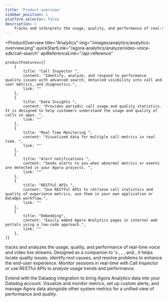 ```yaml
---
title: 'Product overview'
sidebar_position: 1
platform_selector: false
description: >
    Tracks and interprets the usage, quality, and performance of real-time voice and video.
---
```



<ProductOverview
    title="Analytics"
    img="/images/analytics/analytics-overview.png"
    quickStartLink="/agora-analytics/analyze/video-voice-sdk/call-search"
    apiReferenceLink="/api-reference"

    productFeatures={[
        {
            title: "Call Inspector ",
            content: "Identify, analyze, and respond to performance quality issues with advanced search, detailed visibility into call and user metrics, and diagnostics.",
            link: ""
        },
        {
            title: "Data Insights ",
            content: "Provides periodic call usage and quality statistics. It is designed to help customers understand the usage and quality of calls in apps. ",
            link: ""
        },
        {
            title: "Real Time Monitoring ",
            content: "Visualized data for multiple call metrics in real time. ",
            link: ""
        },
        {
            title: "Alert notifications ",
            content: "Sends alerts to you when abnormal metrics or events are detected in your Agora projects. ",
            link: ""
        },
        {
            title: "RESTful APIs ",
            content: "Use RESTful APIs to retrieve call statistics and quality of experience metrics, use them in your own application or DataOps workflow.",
            link: ""
        },
        {
            title: "Embedding",
            content: "Easily embed Agora Analytics pages in internal web portals using a low-code approach.",
            link: ""
        },
    ]}

>

<Vg k="AA" /> tracks and analyzes the usage, quality, and performance of real-time voice and video live streams. Designed as a companion to <Vg k="COMPANY" />'s <Vg k="AUDIO" />, <Vg k="VIDEO" />, <Vg k="BS" />, and <Vg k="ILS" />, it helps locate quality issues, identify root causes, and resolve problems to enhance the end-user experience. Monitor sessions in real-time with Call Inspector or use RESTful APIs to analyze usage trends and performance.

Extend <Vg k="AA" /> with the Datadog integration to bring Agora Analytics data into your Datadog account. Visualize and monitor metrics, set up custom alerts, and manage Agora data alongside other system metrics for a unified view of performance and quality.

</ProductOverview>
